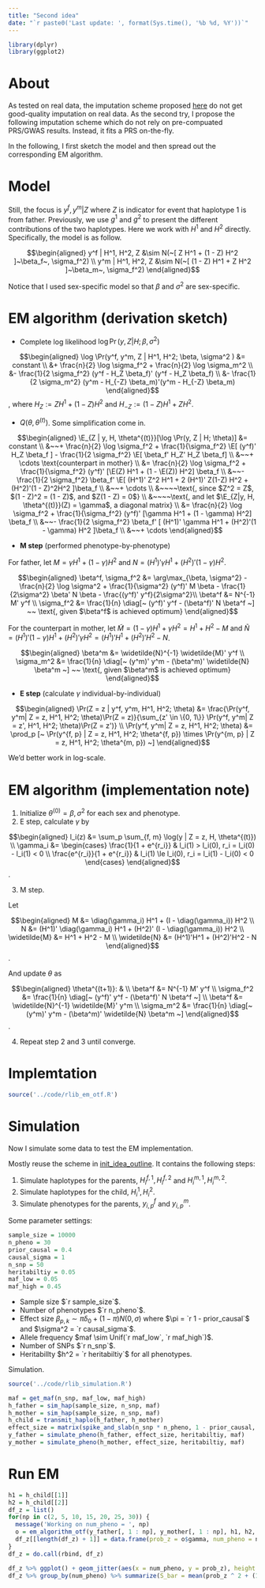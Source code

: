 ```yaml
---
title: "Second idea"
date: "`r paste0('Last update: ', format(Sys.time(), '%b %d, %Y'))`"    
---
```


$$
\newcommand{\E}{\text{E}}
\newcommand{\diag}{\text{diag}}
$$

```r
library(dplyr)
library(ggplot2)
```

# About

As tested on real data, the imputation scheme proposed [here](init_idea_outline.html) do not get good-quality imputation on real data. 
As the second try, I propose the following imputation scheme which do not rely on pre-compuated PRS/GWAS results.
Instead, it fits a PRS on-the-fly.

In the following, I first sketch the model and then spread out the corresponding EM algorithm.

# Model

Still, the focus is $y^f, y^m | Z$ where $Z$ is indicator for event that haplotype 1 is from father.
Previously, we use $g^1$ and $g^2$ to present the different contributions of the two haplotypes.
Here we work with $H^1$ and $H^2$ directly.
Specifically, the model is as follow.

$$\begin{aligned}
  y^f | H^1, H^2, Z &\sim N(~[ Z H^1 + (1 - Z) H^2 ]~\beta_f~, \sigma_f^2) \\
  y^m | H^1, H^2, Z &\sim N(~[ (1 - Z) H^1 + Z H^2 ]~\beta_m~, \sigma_f^2)
\end{aligned}$$

Notice that I used sex-specific model so that $\beta$ and $\sigma^2$ are sex-specific.

# EM algorithm (derivation sketch)

* Complete log likelihood $\log \Pr(y, Z | H; \beta, \sigma^2)$

$$\begin{aligned}
  \log \Pr(y^f, y^m, Z | H^1, H^2; \beta, \sigma^2 ) &= constant \\
  &+ \frac{n}{2} \log \sigma_f^2 + \frac{n}{2} \log \sigma_m^2 \\ 
  &- \frac{1}{2 \sigma_f^2} (y^f - H_Z \beta_f)' (y^f - H_Z \beta_f) \\
  &- \frac{1}{2 \sigma_m^2} (y^m - H_{-Z} \beta_m)'(y^m - H_{-Z} \beta_m)
\end{aligned}$$
, where $H_Z := Z H^1 + (1 - Z) H^2$ and $H_{-Z} := (1 - Z) H^1 + Z H^2$.

* $Q(\theta, \theta^{(t)})$. Some simplification come in.

$$\begin{aligned}
  \E_{Z | y, H, \theta^{(t)}}[\log \Pr(y, Z | H; \theta)] &= constant \\
  &~~+ \frac{n}{2} \log \sigma_f^2 + \frac{1}{\sigma_f^2} \E[ (y^f)' H_Z \beta_f ] - \frac{1}{2 \sigma_f^2} \E[ \beta_f' H_Z' H_Z \beta_f] \\
  &~~+ \cdots \text{counterpart in mother} \\
  &= \frac{n}{2} \log \sigma_f^2 + \frac{1}{\sigma_f^2} (y^f)' [\E(Z) H^1 + (1 - \E(Z)) H^2] \beta_f \\
  &~~- \frac{1}{2 \sigma_f^2} \beta_f' \E[ (H^1)' Z^2 H^1 + 2 (H^1)' Z(1-Z) H^2 + (H^2)'(1 - Z)^2H^2 ]\beta_f \\
  &~~+ \cdots \\
  &~~~~\text{, since $Z^2 = Z$, $(1 - Z)^2 = (1 - Z)$, and $Z(1 - Z) = 0$} \\
  &~~~~\text{, and let $\E_{Z|y, H, \theta^{(t)}}(Z) = \gamma$, a diagonal matrix} \\
  &= \frac{n}{2} \log \sigma_f^2 + \frac{1}{\sigma_f^2} (y^f)' [\gamma H^1 + (1 - \gamma) H^2] \beta_f \\
  &~~- \frac{1}{2 \sigma_f^2} \beta_f' [ (H^1)' \gamma H^1 + (H^2)'(1 - \gamma) H^2 ]\beta_f \\
  &~~+ \cdots 
\end{aligned}$$

* **M step** (performed phenotype-by-phenotype)

For father, let $M = \gamma H^1 + (1 - \gamma) H^2$ and $N = (H^1)' \gamma H^1 + (H^2)'(1 - \gamma) H^2$.

$$\begin{aligned}
  \beta^f, \sigma_f^2 &= \arg\max_{\beta, \sigma^2} -\frac{n}{2} \log \sigma^2 + \frac{1}{\sigma^2}  (y^f)' M \beta - \frac{1}{2\sigma^2} \beta' N \beta - \frac{(y^f)' y^f}{2\sigma^2}\\
  \beta^f &= N^{-1} M' y^f \\
  \sigma_f^2 &= \frac{1}{n} \diag[~ (y^f)' y^f - (\beta^f)' N \beta^f ~]  ~~ \text{, given $\beta^f$ is achieved optimum}
\end{aligned}$$

For the counterpart in mother, let $\widetilde{M} = (1 - \gamma) H^1 + \gamma H^2 = H^1 + H^2 - M$ and $\widetilde{N} = (H^1)' (1 - \gamma) H^1 + (H^2)'\gamma H^2 = (H^1)'H^1 + (H^2)'H^2 - N$.

$$\begin{aligned}
  \beta^m &= \widetilde{N}^{-1} \widetilde{M}' y^f \\
  \sigma_m^2 &= \frac{1}{n} \diag[~ (y^m)' y^m - (\beta^m)' \widetilde{N} \beta^m ~]  ~~ \text{, given $\beta^m$ is achieved optimum}
\end{aligned}$$

* **E step** (calculate $\gamma$ individual-by-individual)

$$\begin{aligned}
  \Pr(Z = z | y^f, y^m, H^1, H^2; \theta) &= \frac{\Pr(y^f, y^m| Z = z, H^1, H^2; \theta)\Pr(Z = z)}{\sum_{z' \in \{0, 1\}} \Pr(y^f, y^m| Z = z', H^1, H^2; \theta)\Pr(Z = z')} \\
  \Pr(y^f, y^m| Z = z, H^1, H^2; \theta) &= \prod_p [~ \Pr(y^{f, p} | Z = z, H^1, H^2; \theta^{f, p}) \times \Pr(y^{m, p} | Z = z, H^1, H^2; \theta^{m, p}) ~]
\end{aligned}$$

We'd better work in log-scale.

# EM algorithm (implementation note)

1. Initialize $\theta^{(0)} = \beta, \sigma^2$ for each sex and phenotype.
2. E step, calculate $\gamma$ by

$$\begin{aligned}
  l_i(z) &= \sum_p \sum_{f, m} \log(y | Z = z, H, \theta^{(t)}) \\
  \gamma_i &= \begin{cases}
    \frac{1}{1 + e^{r_i}} & l_i(1) > l_i(0), r_i = l_i(0) - l_i(1)  < 0 \\
    \frac{e^{r_i}}{1 + e^{r_i}} & l_i(1) \le l_i(0), r_i = l_i(1) - l_i(0) < 0
  \end{cases}
\end{aligned}$$.

3. M step.

Let 

$$\begin{aligned}
  M &= \diag(\gamma_i) H^1 + (I - \diag(\gamma_i)) H^2 \\
  N &= (H^1)' \diag(\gamma_i) H^1 + (H^2)' (I - \diag(\gamma_i)) H^2 \\
  \widetilde{M} &= H^1 + H^2 - M \\
  \widetilde{N} &= (H^1)'H^1 + (H^2)'H^2 - N
\end{aligned}$$.

And update $\theta$ as

$$\begin{aligned}
  \theta^{(t+1)}: & \\
  \beta^f &= N^{-1} M' y^f \\
  \sigma_f^2 &= \frac{1}{n} \diag[~ (y^f)' y^f - (\beta^f)' N \beta^f ~] \\
  \beta^f &= \widetilde{N}^{-1} \widetilde{M}' y^m \\
  \sigma_m^2 &= \frac{1}{n} \diag[~ (y^m)' y^m - (\beta^m)' \widetilde{N} \beta^m ~]
\end{aligned}$$.

4. Repeat step 2 and 3 until converge.

# Implemtation

```r
source('../code/rlib_em_otf.R')
```

# Simulation 

Now I simulate some data to test the EM implementation.

Mostly reuse the scheme in [init_idea_outline](init_idea_outline.html).
It contains the following steps:

1. Simulate haplotypes for the parents, $H_i^{f, 1}, H_i^{f, 2}$ and $H_i^{m, 1}, H_i^{m, 2}$.
2. Simulate haplotypes for the child, $H_i^1, H_i^2$.
3. Simulate phenotypes for the parents, $y_{i, p}^f$ and $y_{i, p}^m$.

Some parameter settings:

```r
sample_size = 10000
n_pheno = 30
prior_causal = 0.4
causal_sigma = 1
n_snp = 50
heritabiltiy = 0.05
maf_low = 0.05
maf_high = 0.45
```

* Sample size $`r sample_size`$.
* Number of phenotypes $`r n_pheno`$.
* Effect size $\beta_{p, k} \sim \pi \delta_0 + (1 - \pi) N(0, \sigma)$ where $\pi = `r 1 - prior_causal`$ and $\sigma^2 = `r causal_sigma`$.
* Allele frequency $maf \sim Unif(`r maf_low`, `r maf_high`)$.
* Number of SNPs $`r n_snp`$.
* Heritabillty $h^2 = `r heritabiltiy`$ for all phenotypes.

Simulation.

```r
source('../code/rlib_simulation.R')
```

```r
maf = get_maf(n_snp, maf_low, maf_high)
h_father = sim_hap(sample_size, n_snp, maf)
h_mother = sim_hap(sample_size, n_snp, maf)
h_child = transmit_haplo(h_father, h_mother)
effect_size = matrix(spike_and_slab(n_snp * n_pheno, 1 - prior_causal, causal_sigma), nrow = n_snp, ncol = n_pheno)
y_father = simulate_pheno(h_father, effect_size, heritabiltiy, maf)
y_mother = simulate_pheno(h_mother, effect_size, heritabiltiy, maf)
```

# Run EM

```r
h1 = h_child[[1]]
h2 = h_child[[2]]
df_z = list()
for(np in c(2, 5, 10, 15, 20, 25, 30)) {
  message('Working on num_pheno = ', np)
  o = em_algorithm_otf(y_father[, 1 : np], y_mother[, 1 : np], h1, h2, maxiter = 50)
  df_z[[length(df_z) + 1]] = data.frame(prob_z = o$gamma, num_pheno = np)
}
df_z = do.call(rbind, df_z)
```

```r
df_z %>% ggplot() + geom_jitter(aes(x = num_pheno, y = prob_z), height = 0, width = 0.5, alpha = 0.05)
df_z %>% group_by(num_pheno) %>% summarize(S_bar = mean(prob_z ^ 2 + (1 - prob_z) ^ 2), gamma_bar = mean(prob_z)) %>% mutate(power_ratio = gamma_bar / sqrt(S_bar))
```


